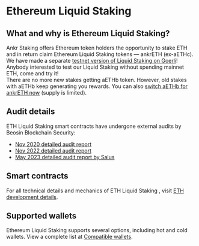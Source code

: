 
# Ethereum Liquid Staking

## What and why is Ethereum Liquid Staking?
Ankr Staking offers Ethereum token holders the opportunity to stake ETH and in return claim Ethereum Liquid Staking tokens — ankrETH (ex-aETHc). 
<Callout type="tip">
We have made a separate [testnet version of Liquid Staking on Goerli](https://testnet.ankr.com/staking/stake/ethereum/)! <br/>
    Anybody interested to test our Liquid Staking without spending mainnet ETH, come and try it!<br/>
</Callout>
<Callout type="warning">
There are no more new stakes getting aETHb token. However, old stakes with aETHb keep generating you rewards. You can also [switch aETHb for ankrETH now](https://www.ankr.com/staking/switch/) (supply is limited).
</Callout>

## Audit details
ETH Liquid Staking smart contracts have undergone external audits by Beosin Blockchain Security:
* [Nov 2020 detailed audit report](https://assets.ankr.com/files/stkr_smart_contract_auditing_report.pdf)
* [Nov 2022 detailed audit report](https://assets.ankr.com/staking/smart_contract_security_audit_aeth_beosin.pdf)
* [May 2023 detailed audit report by Salus](https://assets.ankr.com/staking/smart_contract_security_audit_ankreth_salus.pdf)

## Smart contracts
For all technical details and mechanics of ETH Liquid Staking , visit [ETH development details](/staking-for-developers/dev-details/eth-liquid-staking-mechanics/).

## Supported wallets
Ethereum Liquid Staking supports several options, including hot and cold wallets. 
View a complete list at [Compatible wallets](/staking-extra/compatible-wallets/).
